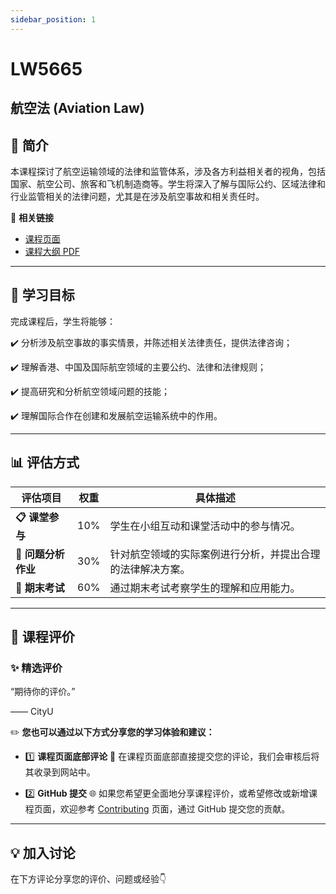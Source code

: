 ```yaml
---
sidebar_position: 1
---
```


# LW5665
## 航空法 (Aviation Law)

## **📘 简介**
本课程探讨了航空运输领域的法律和监管体系，涉及各方利益相关者的视角，包括国家、航空公司、旅客和飞机制造商等。学生将深入了解与国际公约、区域法律和行业监管相关的法律问题，尤其是在涉及航空事故和相关责任时。

🔗 **相关链接**
- [课程页面](https://www.cityu.edu.hk/catalogue/pg/202425/course/LW5665.htm)
- [课程大纲 PDF](https://www.cityu.edu.hk/catalogue/pg/202425/course/LW5665.pdf)

---

## **🎯 学习目标**

完成课程后，学生将能够：

✔️ 分析涉及航空事故的事实情景，并陈述相关法律责任，提供法律咨询；

✔️ 理解香港、中国及国际航空领域的主要公约、法律和法律规则；

✔️ 提高研究和分析航空领域问题的技能；

✔️ 理解国际合作在创建和发展航空运输系统中的作用。

---

## **📊 评估方式**

| **评估项目**           | **权重** | **具体描述**                                                                                       |
|-----------------------|---------|---------------------------------------------------------------------------------------------------|
| **📋 课堂参与**         | 10%     | 学生在小组互动和课堂活动中的参与情况。                                                           |
| **📂 问题分析作业**     | 30%     | 针对航空领域的实际案例进行分析，并提出合理的法律解决方案。                                        |
| **📃 期末考试**         | 60%     | 通过期末考试考察学生的理解和应用能力。                                                           |

---

## **💬 课程评价**

### ✨ **精选评价**
<div className={commentStyles.commentBox}>
    <p className={commentStyles.commentText}>
        “期待你的评价。”
    </p>
    <p className={commentStyles.commentAuthor}>—— CityU</p>
</div>

✏️ **您也可以通过以下方式分享您的学习体验和建议：**

- 1️⃣ **课程页面底部评论**
💬 在课程页面底部直接提交您的评论，我们会审核后将其收录到网站中。

- 2️⃣ **GitHub 提交**
🌐 如果您希望更全面地分享课程评价，或希望修改或新增课程页面，欢迎参考 [Contributing](https://penjc.github.io/CityU/contributing) 页面，通过 GitHub 提交您的贡献。

---

## **💡 加入讨论**

在下方评论分享您的评价、问题或经验👇
<Utterances />
